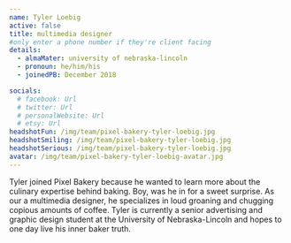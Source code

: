 ```yaml
---
name: Tyler Loebig
active: false
title: multimedia designer
#only enter a phone number if they're client facing
details:
  - almaMater: university of nebraska-lincoln
  - pronoun: he/him/his
  - joinedPB: December 2018

socials:
  # facebook: Url
  # twitter: Url
  # personalWebsite: Url
  # etsy: Url
headshotFun: /img/team/pixel-bakery-tyler-loebig.jpg
headshotSmiling: /img/team/pixel-bakery-tyler-loebig.jpg
headshotSerious: /img/team/pixel-bakery-tyler-loebig.jpg
avatar: /img/team/pixel-bakery-tyler-loebig-avatar.jpg
---
```


Tyler joined Pixel Bakery because he wanted to learn more about the culinary expertise behind baking. Boy, was he in for a sweet surprise. As our a multimedia designer, he specializes in loud groaning and chugging copious amounts of coffee. Tyler is currently a senior advertising and graphic design student at the University of Nebraska-Lincoln and hopes to one day live his inner baker truth. 